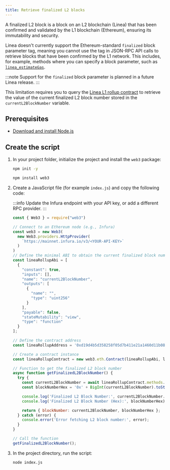 ```yaml
---
title: Retrieve finalized L2 blocks
---
```


A finalized L2 block is a block on an L2 blockchain (Linea) that has been confirmed and validated
by the L1 blockchain (Ethereum), ensuring its immutability and security.

Linea doesn't currently support the Ethereum-standard `finalized` block parameter tag, meaning you
cannot use the tag in JSON-RPC API calls to retrieve blocks that have been confirmed by the L1
network. This includes, for example, methods where you can specify a block parameter, such as
[`linea_estimateGas`](../reference/api/linea-estimategas.mdx).

:::note
Support for the `finalized` block parameter is planned in a future Linea release.
:::

This limitation requires you to query the [Linea L1 rollup contract](https://etherscan.io/address/0xd19d4b5d358258f05d7b411e21a1460d11b0876f#readProxyContract)
to retrieve the value of the current finalized L2 block number stored in the `currentL2BlockNumber`
variable.

## Prerequisites

- [Download and install Node.js](https://nodejs.org/en)

## Create the script

1. In your project folder, initialize the project and install the `web3` package:

    ```bash
    npm init -y
    ```

    ```bash
    npm install web3
    ```

1. Create a JavaScript file (for example `index.js`) and copy the following code:

    :::info
    Update the Infura endpoint with your API key, or add a different RPC provider.
    :::

    ```JavaScript title="index.js"
    const { Web3 } = require("web3")

    // Connect to an Ethereum node (e.g., Infura)
    const web3 = new Web3(
      new Web3.providers.HttpProvider(
        `https://mainnet.infura.io/v3/<YOUR-API-KEY>`
      )
    )
    // Define the minimal ABI to obtain the current finalized block number
    const lineaRollupAbi = [
      {
        "constant": true,
        "inputs": [],
        "name": "currentL2BlockNumber",
        "outputs": [
          {
            "name": "",
            "type": "uint256"
          }
        ],
        "payable": false,
        "stateMutability": "view",
        "type": "function"
      }
    ];

    // Define the contract address
    const lineaRollupAddress = '0xd19d4b5d358258f05d7b411e21a1460d11b0876f';

    // Create a contract instance
    const lineaRollupContract = new web3.eth.Contract(lineaRollupAbi, lineaRollupAddress);

    // Function to get the finalized L2 block number
    async function getFinalizedL2BlockNumber() {
      try {
        const currentL2BlockNumber = await lineaRollupContract.methods.currentL2BlockNumber().call();
        const blockNumberHex = '0x' + BigInt(currentL2BlockNumber).toString(16); // Convert BigInt to hex string

        console.log('Finalized L2 Block Number:', currentL2BlockNumber.toString()); // Print BigInt as string
        console.log('Finalized L2 Block Number (Hex):', blockNumberHex);

        return { blockNumber: currentL2BlockNumber, blockNumberHex };
      } catch (error) {
        console.error('Error fetching L2 block number:', error);
      }
    }

    // Call the function
    getFinalizedL2BlockNumber();
    ```

1. In the project directory, run the script:

    ```bash
    node index.js
    ```